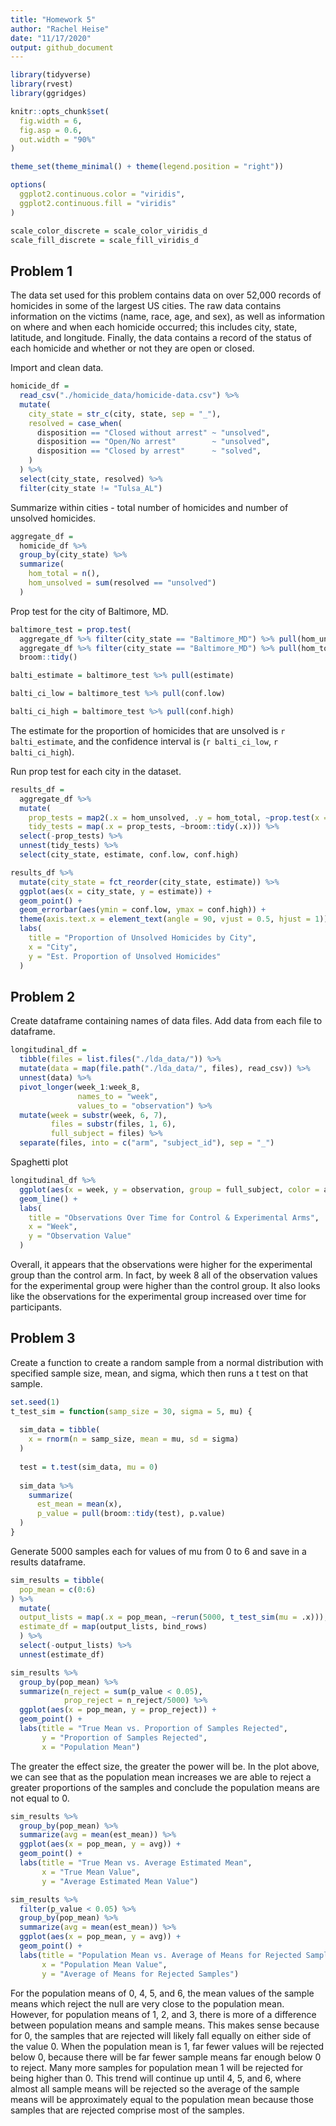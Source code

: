 ```yaml
---
title: "Homework 5"
author: "Rachel Heise"
date: "11/17/2020"
output: github_document
---
```


```r
library(tidyverse)
library(rvest)
library(ggridges)

knitr::opts_chunk$set(
  fig.width = 6,
  fig.asp = 0.6,
  out.width = "90%"
)

theme_set(theme_minimal() + theme(legend.position = "right"))

options(
  ggplot2.continuous.color = "viridis",
  ggplot2.continuous.fill = "viridis"
)

scale_color_discrete = scale_color_viridis_d
scale_fill_discrete = scale_fill_viridis_d
```

## Problem 1

The data set used for this problem contains data on over 52,000 records of homicides in some of the largest US cities. The raw data contains information on the victims (name, race, age, and sex), as well as information on where and when each homicide occurred; this includes city, state, latitude, and longitude. Finally, the data contains a record of the status of each homicide and whether or not they are open or closed.

Import and clean data.
```r
homicide_df =
  read_csv("./homicide_data/homicide-data.csv") %>% 
  mutate(
    city_state = str_c(city, state, sep = "_"),
    resolved = case_when(
      disposition == "Closed without arrest" ~ "unsolved",
      disposition == "Open/No arrest"        ~ "unsolved",
      disposition == "Closed by arrest"      ~ "solved",
    )
  ) %>% 
  select(city_state, resolved) %>% 
  filter(city_state != "Tulsa_AL")
```
Summarize within cities - total number of homicides and number of unsolved homicides.

```r
aggregate_df =
  homicide_df %>% 
  group_by(city_state) %>% 
  summarize(
    hom_total = n(),
    hom_unsolved = sum(resolved == "unsolved")
  )
```

Prop test for the city of Baltimore, MD.

```r
baltimore_test = prop.test(
  aggregate_df %>% filter(city_state == "Baltimore_MD") %>% pull(hom_unsolved),
  aggregate_df %>% filter(city_state == "Baltimore_MD") %>% pull(hom_total)) %>% 
  broom::tidy()

balti_estimate = baltimore_test %>% pull(estimate)

balti_ci_low = baltimore_test %>% pull(conf.low)

balti_ci_high = baltimore_test %>% pull(conf.high)

```
The estimate for the proportion of homicides that are unsolved is `r balti_estimate`, and the confidence interval is (`r balti_ci_low`, `r balti_ci_high`).


Run prop test for each city in the dataset.

```r
results_df =
  aggregate_df %>% 
  mutate(
    prop_tests = map2(.x = hom_unsolved, .y = hom_total, ~prop.test(x = .x, n = .y)),
    tidy_tests = map(.x = prop_tests, ~broom::tidy(.x))) %>% 
  select(-prop_tests) %>% 
  unnest(tidy_tests) %>% 
  select(city_state, estimate, conf.low, conf.high)

```


```r
results_df %>% 
  mutate(city_state = fct_reorder(city_state, estimate)) %>% 
  ggplot(aes(x = city_state, y = estimate)) +
  geom_point() +
  geom_errorbar(aes(ymin = conf.low, ymax = conf.high)) +
  theme(axis.text.x = element_text(angle = 90, vjust = 0.5, hjust = 1)) +
  labs(
    title = "Proportion of Unsolved Homicides by City",
    x = "City",
    y = "Est. Proportion of Unsolved Homicides"
  )
```

## Problem 2

Create dataframe containing names of data files. Add data from each file to dataframe.
```r
longitudinal_df =
  tibble(files = list.files("./lda_data/")) %>% 
  mutate(data = map(file.path("./lda_data/", files), read_csv)) %>% 
  unnest(data) %>% 
  pivot_longer(week_1:week_8,
               names_to = "week",
               values_to = "observation") %>% 
  mutate(week = substr(week, 6, 7),
         files = substr(files, 1, 6),
         full_subject = files) %>% 
  separate(files, into = c("arm", "subject_id"), sep = "_")
```


Spaghetti plot
```r
longitudinal_df %>% 
  ggplot(aes(x = week, y = observation, group = full_subject, color = arm)) +
  geom_line() +
  labs(
    title = "Observations Over Time for Control & Experimental Arms",
    x = "Week",
    y = "Observation Value"
  )
```

Overall, it appears that the observations were higher for the experimental group than the control arm. In fact, by week 8 all of the observation values for the experimental group were higher than the control group. It also looks like the observations for the experimental group increased over time for participants.



## Problem 3

Create a function to create a random sample from a normal distribution with specified sample size, mean, and sigma, which then runs a t test on that sample.
```r
set.seed(1)
t_test_sim = function(samp_size = 30, sigma = 5, mu) {
  
  sim_data = tibble(
    x = rnorm(n = samp_size, mean = mu, sd = sigma)
  )
  
  test = t.test(sim_data, mu = 0)
  
  sim_data %>% 
    summarize(
      est_mean = mean(x),
      p_value = pull(broom::tidy(test), p.value)
  )
}
```

Generate 5000 samples each for values of mu from 0 to 6 and save in a results dataframe.

```r
sim_results = tibble(
  pop_mean = c(0:6)
) %>% 
  mutate(
  output_lists = map(.x = pop_mean, ~rerun(5000, t_test_sim(mu = .x))),
  estimate_df = map(output_lists, bind_rows)
  ) %>% 
  select(-output_lists) %>% 
  unnest(estimate_df)
```

```r
sim_results %>% 
  group_by(pop_mean) %>% 
  summarize(n_reject = sum(p_value < 0.05),
            prop_reject = n_reject/5000) %>% 
  ggplot(aes(x = pop_mean, y = prop_reject)) +
  geom_point() +
  labs(title = "True Mean vs. Proportion of Samples Rejected",
       y = "Proportion of Samples Rejected",
       x = "Population Mean")
```

The greater the effect size, the greater the power will be. In the plot above, we can see that as the population mean increases we are able to reject a greater proportions of the samples and conclude the population means are not equal to 0.


```r
sim_results %>% 
  group_by(pop_mean) %>% 
  summarize(avg = mean(est_mean)) %>% 
  ggplot(aes(x = pop_mean, y = avg)) +
  geom_point() +
  labs(title = "True Mean vs. Average Estimated Mean",
       x = "True Mean Value",
       y = "Average Estimated Mean Value")
```

```r
sim_results %>% 
  filter(p_value < 0.05) %>% 
  group_by(pop_mean) %>% 
  summarize(avg = mean(est_mean)) %>% 
  ggplot(aes(x = pop_mean, y = avg)) +
  geom_point() +
  labs(title = "Population Mean vs. Average of Means for Rejected Samples",
       x = "Population Mean Value",
       y = "Average of Means for Rejected Samples")
```


For the population means of 0, 4, 5, and 6, the mean values of the sample means which reject the null are very close to the population mean. However, for population means of 1, 2, and 3, there is more of a difference between population means and sample means. This makes sense because for 0, the samples that are rejected will likely fall equally on either side of the value 0. When the population mean is 1, far fewer values will be rejected below 0, because there will be far fewer sample means far enough below 0 to reject. Many more samples for population mean 1 will be rejected for being higher than 0. This trend will continue up until 4, 5, and 6, where almost all sample means will be rejected so the average of the sample means will be approximately equal to the population mean because those samples that are rejected comprise most of the samples.

